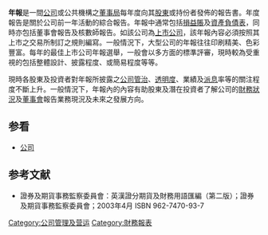 {{会计|expanded=财务报表}}

'''年報'''是一間[[公司|公司]]或公共機構之[[董事局|董事局]]每年度向其[[股東|股東]]或持份者發佈的報告書。年度報告是關於公司前一年活動的綜合報告。年報中通常包括[[損益賬|損益賬]]及[[資產負債表|資產負債表]]，同時亦包括董事會報告及核數師報告。如該公司為[[上市公司|上市公司]]，該年報內容必須按照其上市之交易所制訂之規則編寫。一般情況下，大型公司的年報往往印刷精美、色彩豐富。每年的最佳上市公司年報選舉，一般會以多方面的標準評審，現時較為受重視的包括整體設計、披露程度、或簡易程度等等。

現時各股東及投資者對年報所披露之[[公司治理|公司管治]]、[[透明度|透明度]]、業績及[[股息|派息]]率等的關注程度不斷上升。一般情況下，年報內的內容有助股東及潛在投資者了解公司的[[財務報表|財務狀況]]及[[董事會|董事會]]報告業務現況及未來之發展方向。

==参看==
*[[公司|公司]]

==参考文献==
*證券及期貨事務監察委員會：英漢證分期貨及財務用語匯編（第二版）；證券及期貨事務監察委員會；2003年4月 ISBN 962-7470-93-7


{{Authority control}}
[[Category:公司管理及营运|Category:公司管理及营运]]
[[Category:財務報表|Category:財務報表]]